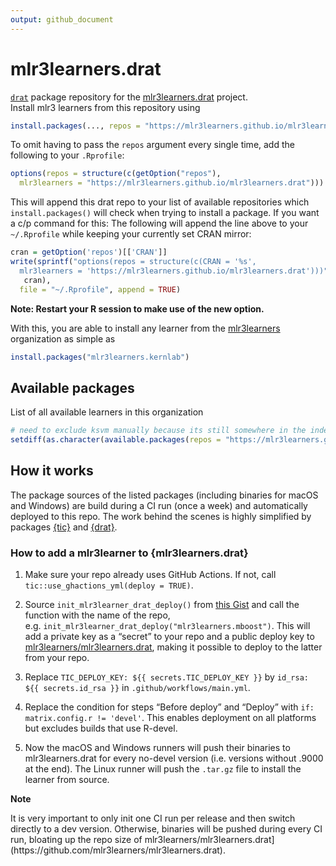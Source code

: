 ```yaml
---
output: github_document
---
```


# mlr3learners.drat

[`drat`](https://github.com/eddelbuettel/drat) package repository for the [mlr3learners.drat](https://github.com/mlr3learners/mlr3learners.drat) project.  
Install mlr3 learners from this repository using

```r
install.packages(..., repos = "https://mlr3learners.github.io/mlr3learners.drat")
```

To omit having to pass the `repos` argument every single time, add the following to your `.Rprofile`:

```r
options(repos = structure(c(getOption("repos"),
  mlr3learners = "https://mlr3learners.github.io/mlr3learners.drat")))
```

This will append this drat repo to your list of available repositories which `install.packages()` will check when trying to install a package.
If you want a c/p command for this: The following will append the line above to your `~/.Rprofile` while keeping your currently set CRAN mirror:

```r
cran = getOption('repos')[['CRAN']] 
write(sprintf("options(repos = structure(c(CRAN = '%s',
  mlr3learners = 'https://mlr3learners.github.io/mlr3learners.drat')))",
   cran),
  file = "~/.Rprofile", append = TRUE)
```

**Note: Restart your R session to make use of the new option.**

With this, you are able to install any learner from the [mlr3learners](https://github.com/mlr3learners) organization as simple as 

```r
install.packages("mlr3learners.kernlab")
```

## Available packages

List of all available learners in this organization

```r
# need to exclude ksvm manually because its still somewhere in the index but not available anymore (renamed to kernlab)
setdiff(as.character(available.packages(repos = "https://mlr3learners.github.io/mlr3learners.drat")[, 1]), c("mlr3learners.ksvm", "mlr3learners.C50"))
```

## How it works

The package sources of the listed packages (including binaries for macOS and Windows) are build during a CI run (once a week) and automatically deployed to this repo.
The work behind the scenes is highly simplified by packages [{tic}](https://github.com/ropensci/tic) and [{drat}](https://github.com/eddelbuettel/drat).

### How to add a mlr3learner to {mlr3learners.drat}

1. Make sure your repo already uses GitHub Actions. 
  If not, call `tic::use_ghactions_yml(deploy = TRUE)`.
  
1. Source `init_mlr3learner_drat_deploy()` from [this Gist](https://gist.github.com/pat-s/be7b0ebc6953726d5a51a171742c3e21) and call the function with the name of the repo, e.g. `init_mlr3learner_drat_deploy("mlr3learners.mboost")`.
  This will add a private key as a "secret" to your repo and a public deploy key to [mlr3learners/mlr3learners.drat](https://github.com/mlr3learners/mlr3learners.drat), making it possible to deploy to the latter from your repo.

1. Replace ` TIC_DEPLOY_KEY: ${{ secrets.TIC_DEPLOY_KEY }}` by `id_rsa: ${{ secrets.id_rsa }}` in `.github/workflows/main.yml`.

1. Replace the condition for steps "Before deploy" and "Deploy" with `if: matrix.config.r != 'devel'`.
  This enables deployment on all platforms but excludes builds that use R-devel.
  
1. Now the macOS and Windows runners will push their binaries to mlr3learners.drat for every no-devel version (i.e. versions without .9000 at the end).
  The Linux runner will push the `.tar.gz` file to install the learner from source.
 
**Note**

It is very important to only init one CI run per release and then switch directly to a dev version.
Otherwise, binaries will be pushed during every CI run, bloating up the repo size of mlr3learners/mlr3learners.drat](https://github.com/mlr3learners/mlr3learners.drat).
   
